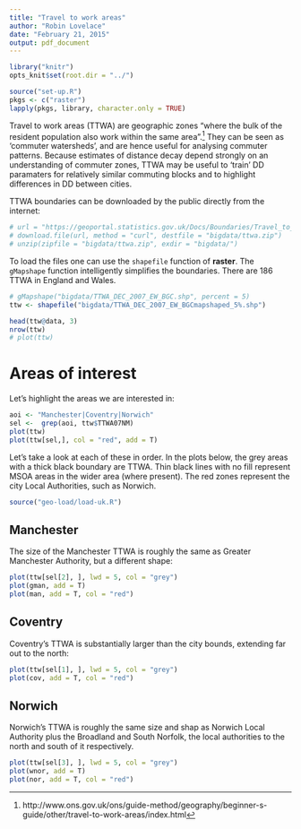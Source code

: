 ```yaml
---
title: "Travel to work areas"
author: "Robin Lovelace"
date: "February 21, 2015"
output: pdf_document
---
```

```r
library("knitr")
opts_knit$set(root.dir = "../")
```

```r
source("set-up.R")
pkgs <- c("raster")
lapply(pkgs, library, character.only = TRUE)
```

Travel to work areas (TTWA) are geographic zones
"where the bulk of the resident population also work within the same area".^[http://www.ons.gov.uk/ons/guide-method/geography/beginner-s-guide/other/travel-to-work-areas/index.html]
They can be seen as 'commuter watersheds', and are hence useful for analysing
commuter patterns. Because estimates of distance decay depend strongly on
an understanding of commuter zones, TTWA may be useful to 'train' DD paramaters
for relatively similar commuting blocks and to highlight differences in DD
between cities.

TTWA boundaries can be downloaded by the public directly from the internet:

```r
# url = "https://geoportal.statistics.gov.uk/Docs/Boundaries/Travel_to_work_areas_%28E+W%29_2007_Boundaries_%28Generalised_Clipped%29.zip"
# download.file(url, method = "curl", destfile = "bigdata/ttwa.zip")
# unzip(zipfile = "bigdata/ttwa.zip", exdir = "bigdata/")
```

To load the files one can use the `shapefile` function of **raster**.
The `gMapshape` function intelligently simplifies the boundaries.
There are 186 TTWA in England and Wales.

```r
# gMapshape("bigdata/TTWA_DEC_2007_EW_BGC.shp", percent = 5)
ttw <- shapefile("bigdata/TTWA_DEC_2007_EW_BGCmapshaped_5%.shp")

head(ttw@data, 3)
nrow(ttw)
# plot(ttw)
```

# Areas of interest

Let's highlight the areas we are interested in:

```r
aoi <- "Manchester|Coventry|Norwich"
sel <-  grep(aoi, ttw$TTWA07NM)
plot(ttw)
plot(ttw[sel,], col = "red", add = T)
```

Let's take a look at each of these in order.
In the plots below, the grey areas with a thick black boundary are TTWA.
Thin black lines with no fill represent MSOA areas in the wider area
(where present). The red zones represent the city Local Authorities,
such as Norwich.

```r
source("geo-load/load-uk.R")
```


## Manchester

The size of the Manchester TTWA is roughly the same as Greater Manchester
Authority, but a different shape:

```r
plot(ttw[sel[2], ], lwd = 5, col = "grey")
plot(gman, add = T)
plot(man, add = T, col = "red")
```

## Coventry

Coventry's TTWA is substantially larger than the city bounds, extending
far out to the north:

```r
plot(ttw[sel[1], ], lwd = 5, col = "grey")
plot(cov, add = T, col = "red")
```

## Norwich

Norwich's TTWA is roughly the same size and shap as Norwich Local Authority
plus the Broadland and South Norfolk, the local authorities to the north
and south of it respectively.

```r
plot(ttw[sel[3], ], lwd = 5, col = "grey")
plot(wnor, add = T)
plot(nor, add = T, col = "red")
```
